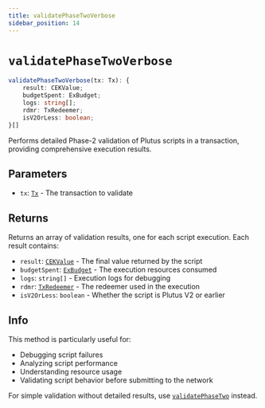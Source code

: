 ```yaml
---
title: validatePhaseTwoVerbose
sidebar_position: 14
---
```


# `validatePhaseTwoVerbose`

```ts
validatePhaseTwoVerbose(tx: Tx): {
    result: CEKValue;
    budgetSpent: ExBudget;
    logs: string[];
    rdmr: TxRedeemer;
    isV2OrLess: boolean;
}[]
```

Performs detailed Phase-2 validation of Plutus scripts in a transaction, providing comprehensive execution results.

## Parameters

- `tx`: [`Tx`](../cardano-ledger-ts/classes/Tx) - The transaction to validate

## Returns

Returns an array of validation results, one for each script execution. Each result contains:
- `result`: [`CEKValue`](../cardano-ledger-ts/classes/CEKValue) - The final value returned by the script
- `budgetSpent`: [`ExBudget`](../cardano-ledger-ts/classes/ExBudget) - The execution resources consumed
- `logs`: `string[]` - Execution logs for debugging
- `rdmr`: [`TxRedeemer`](../cardano-ledger-ts/classes/TxRedeemer) - The redeemer used in the execution
- `isV2OrLess`: `boolean` - Whether the script is Plutus V2 or earlier

## Info

This method is particularly useful for:
- Debugging script failures
- Analyzing script performance
- Understanding resource usage
- Validating script behavior before submitting to the network

For simple validation without detailed results, use [`validatePhaseTwo`](./validatePhaseTwo) instead.